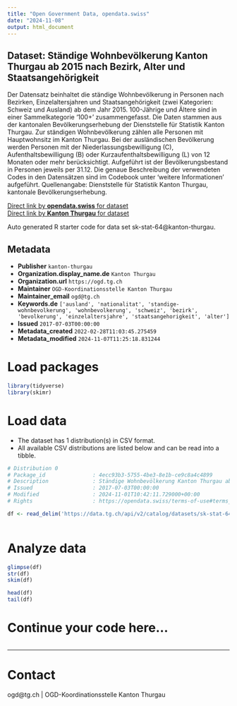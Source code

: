 ```yaml
---
title: "Open Government Data, opendata.swiss"
date: "2024-11-08"
output: html_document
---
```


## Dataset: Ständige Wohnbevölkerung Kanton Thurgau ab 2015 nach Bezirk, Alter und Staatsangehörigkeit

Der Datensatz beinhaltet die ständige Wohnbevölkerung in Personen nach Bezirken, Einzelaltersjahren und Staatsangehörigkeit (zwei Kategorien: Schweiz und Ausland) ab dem Jahr 2015. 100-Jährige und Ältere sind in einer Sammelkategorie '100+' zusammengefasst.
Die Daten stammen aus der kantonalen Bevölkerungserhebung der Dienststelle für Statistik Kanton Thurgau. Zur ständigen Wohnbevölkerung zählen alle Personen mit Hauptwohnsitz im Kanton Thurgau. Bei der ausländischen Bevölkerung werden Personen mit der Niederlassungsbewilligung (C), Aufenthaltsbewilligung (B) oder Kurzaufenthaltsbewilligung (L) von 12 Monaten oder mehr berücksichtigt. Aufgeführt ist der Bevölkerungsbestand in Personen jeweils per 31.12. Die genaue Beschreibung der verwendeten Codes in den Datensätzen sind im Codebook unter 'weitere Informationen' aufgeführt. Quellenangabe: Dienststelle für Statistik Kanton Thurgau, kantonale Bevölkerungserhebung.

[Direct link by **opendata.swiss** for dataset](https://opendata.swiss/de/dataset/standige-wohnbevolkerung-kanton-thurgau-ab-2015-nach-bezirk-alter-und-staatsangehorigkeit)<br>
[Direct link by **Kanton Thurgau** for dataset](https://data.tg.ch/explore/dataset/sk-stat-64/)

Auto generated R starter code for data set sk-stat-64@kanton-thurgau.

## Metadata

- **Publisher** `kanton-thurgau`
- **Organization.display_name.de** `Kanton Thurgau`
- **Organization.url** `https://ogd.tg.ch`
- **Maintainer** `OGD-Koordinationsstelle Kanton Thurgau`
- **Maintainer_email** `ogd@tg.ch`
- **Keywords.de** `['ausland', 'nationalitat', 'standige-wohnbevolkerung', 'wohnbevolkerung', 'schweiz', 'bezirk', 'bevolkerung', 'einzelaltersjahre', 'staatsangehorigkeit', 'alter']`
- **Issued** `2017-07-03T00:00:00`
- **Metadata_created** `2022-02-28T11:03:45.275459`
- **Metadata_modified** `2024-11-07T11:25:18.831244`


# Load packages

```r

library(tidyverse)
library(skimr)

```

# Load data

-   The dataset has 1 distribution(s) in CSV format.
-   All available CSV distributions are listed below and can be read into a tibble.

```r

# Distribution 0
# Package_id               : 4ecc93b3-5755-4be3-8e1b-ce9c8a4c4899
# Description              : Ständige Wohnbevölkerung Kanton Thurgau ab 2015 nach Bezirk, Alter und Staatsangehörigkeit (csv)
# Issued                   : 2017-07-03T00:00:00
# Modified                 : 2024-11-01T10:42:11.729000+00:00
# Rights                   : https://opendata.swiss/terms-of-use#terms_by

df <- read_delim('https://data.tg.ch/api/v2/catalog/datasets/sk-stat-64/exports/csv?use_labels=true')



```

# Analyze data

```r

glimpse(df)
str(df)
skim(df)

head(df)
tail(df)

```

# Continue your code here...

```r

```

------------------------------------------------------------------------

# Contact

ogd@tg.ch | OGD-Koordinationsstelle Kanton Thurgau
